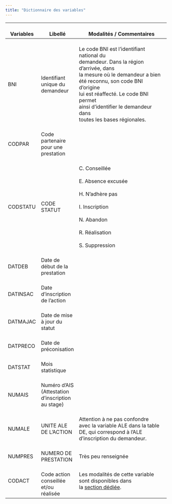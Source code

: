 ```yaml
---
title: "Dictionnaire des variables"
---
```


| <br>Variables | <br>Libellé                                               | <br>Modalités / Commentaires                                                                                                                                                                                                                                                                 |
|---------------|---------------|-------------------------------------------|
| <br>BNI       | <br>Identifiant unique du demandeur                       | <br>Le code BNI est l'identifiant national du<br> demandeur. Dans la région d'arrivée, dans <br>la mesure où le demandeur a bien<br> été reconnu, son code BNI d'origine <br>lui est réaffecté. Le code BNI permet <br>ainsi d'identifier le demandeur dans <br>toutes les bases régionales. |
| <br>CODPAR    | <br>Code partenaire pour une <br>prestation               | <br>                                                                                                                                                                                                                                                                                         |
| <br>CODSTATU  | <br>CODE STATUT                                           | <br>C. Conseillée<br> <br>E. Absence excusée<br> <br>H. N'adhère pas<br> <br>I. Inscription<br> <br>N. Abandon<br> <br>R. Réalisation<br> <br>S. Suppression                                                                                                                                 |
| <br>DATDEB    | <br>Date de début de la prestation                        | <br>                                                                                                                                                                                                                                                                                         |
| <br>DATINSAC  | <br>Date d'inscription de l'action                        | <br>                                                                                                                                                                                                                                                                                         |
| <br>DATMAJAC  | <br>Date de mise à jour du statut                         | <br>                                                                                                                                                                                                                                                                                         |
| <br>DATPRECO  | <br>Date de préconisation                                 | <br>                                                                                                                                                                                                                                                                                         |
| <br>DATSTAT   | <br>Mois statistique                                      | <br>                                                                                                                                                                                                                                                                                         |
| <br>NUMAIS    | <br>Numéro d'AIS (Attestation <br>d'inscription au stage) | <br>                                                                                                                                                                                                                                                                                         |
| <br>NUMALE    | <br>UNITE ALE DE L'ACTION                                 | <br>Attention à ne pas confondre <br>avec la variable ALE dans la table <br>DE, qui correspond à l'ALE <br>d'inscription du demandeur.                                                                                                                                                       |
| <br>NUMPRES   | <br>NUMERO DE PRESTATION                                  | <br>Très peu renseignée                                                                                                                                                                                                                                                                      |
| CODACT        | <br>Code action conseillée <br>et/ou réalisée             | Les modalités de cette variable sont disponibles dans <br>la [section dédiée](FHS_E3_variables/CODACT.qmd).                                                                                                                                                                                  |
